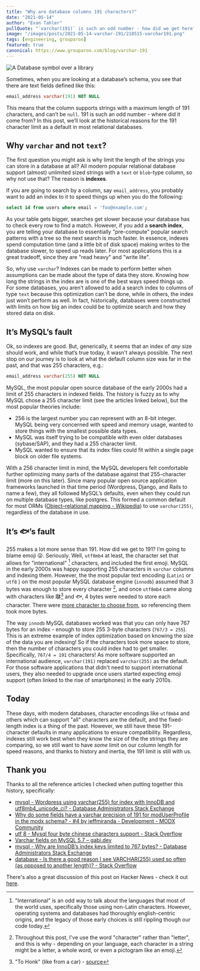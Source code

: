 ```yaml
---
title: "Why are database columns 191 characters?"
date: "2021-05-14"
author: "Evan Tahler"
pullQuote: "`varchar(191)` is such an odd number - how did we get here?"
image: "/images/posts/2021-05-14-varchar-191/210515-varchar191.png"
tags: [engineering, grouparoo]
featured: true
canonical: https://www.grouparoo.com/blog/varchar-191
---
```


<Image
  centered
  alt="A Database symbol over a library"
  src="/images/posts/2021-05-14-varchar-191/210515-varchar191.png"
  width={1015}
  height={533}
/>

Sometimes, when you are looking at a database’s schema, you see that there are text fields defined like this:

```sql
email_address varchar(191) NOT NULL
```

This means that the column supports strings with a maximum length of 191 characters, and can’t be `null`. 191 is such an odd number - where did it come from? In this post, we’ll look at the historical reasons for the 191 character limit as a default in most relational databases.

## Why `varchar` and not `text`?

The first question you might ask is why limit the length of the strings you can store in a database at all? All modern popular relational database support (almost) unlimited sized strings with a `text` or `blob`-type column, so why not use that? The reason is **indexes**.

If you are going to search by a column, say `email_address`, you probably want to add an index to it to speed things up when you do the following:

```sql
select id from users where email = 'foo@example.com';
```

As your table gets bigger, searches get slower because your database has to check every row to find a match. However, if you add a **search index**, you are telling your database to essentially "pre-compute" popular search patterns with a tree so the next search is much faster. In essence, indexes spend computation time (and a little bit of disk space) making writes to the database slower, to speed up reads later. For most applications this is a great tradeoff, since they are "read heavy" and "write lite".

So, why use `varchar`? Indexes can be made to perform better when assumptions can be made about the type of data they store. Knowing how long the strings in the index are is one of the best ways speed things up. For some databases, you aren’t allowed to add a search index to columns of type `text` because this optimization can't be done, while in others, the index just won’t perform as well. In fact, historically, databases were constructed with limits on how big an index could be to optimize search and how they stored data on disk.

## It’s MySQL’s fault

Ok, so indexes are good. But, generically, it seems that an index of _any_ size should work, and while that’s true today, it wasn't always possible. The next stop on our journey is to look at what the default column size was far in the past, and that was 255 characters, e.g.:

```sql
email_address varchar(255) NOT NULL
```

MySQL, the most popular open source database of the early 2000s had a limit of 255 characters in indexed fields. The history is fuzzy as to why MySQL chose a 255 character limit (see the articles linked below), but the most popular theories include:

- 256 is the largest number you can represent with an 8-bit integer. MySQL being very concerned with speed and memory usage, wanted to store things with the smallest possible data types.
- MySQL was itself trying to be compatible with even older databases (sybase/SAP), and they had a 255 character limit.
- MySQL wanted to ensure that its index files could fit within a single page block on older file systems.

With a 256 character limit in mind, the MySQL developers felt comfortable further optimizing many parts of the database against that 255-character limit (more on this later). Since many popular open source application frameworks launched in that time period (Wordpress, Django, and Rails to name a few), they all followed MySQL’s defaults, even when they could run on multiple database types, like postgres. This formed a common default for most ORMs ([Object–relational mapping - Wikipedia](https://en.wikipedia.org/wiki/Object%E2%80%93relational_mapping)) to use `varchar(255)`, regardless of the database in use.

## It’s 🐟’s fault

255 makes a lot more sense than 191. How did we get to 191? I’m going to blame emoji 😜. Seriously. Well, `utf8mb4` at least, the character set that allows for "international" [^1] characters, and included the first emoji. MySQL in the early 2000s was happy supporting 255 characters in `varchar` columns and indexing them. However, the the most popular text encoding (`Latin1` or `utf8` ) on the most popular MySQL database engine (`innodb`) assumed that 3 bytes was enough to store every character [^2], and once `utf8mb4` came along with characters like 𠼭[^3] and 🐟, 4 bytes were needed to store each character. There were [more character to choose from](https://www.fileformat.info/info/charset/UTF-8/list.htm), so referencing them took more bytes.

The way `innodb` MySQL databases worked was that you can only have 767 bytes for an index - enough to store 255 3-byte characters (`767/3 = 255`). This is an extreme example of index optimization based on knowing the size of the data you are indexing! So if the characters took more space to store, then the number of characters you could index had to get smaller. Specifically, `767/4 = 191` characters! As more software supported an international audience, `varchar(191)` replaced `varchar(255)` as the default. For those software applications that didn't need to support international users, they also needed to upgrade once users started expecting emoji support (often linked to the rise of smartphones) in the early 2010s.

[^1]: "International" is an odd way to talk about the languages that most of the world uses, specifically those using non-Latin characters. However, operating systems and databases had thoroughly english-centric origins, and the legacy of those early choices is still rippling though our code today.
[^2]: Throughout this post, I've use the word "character" rather than "letter", and this is why - depending on your language, each character in a string might be a letter, a whole word, or even a pictogram like an emoji.
[^3]: "To Honk" (like from a car) - [source](https://words.hk/zidin/%F0%A0%BC%AD)

## Today

These days, with modern databases, character encodings like `utf8mb4` and others which can support "all" characters are the default, and the fixed-length index is a thing of the past. However, we still have these 191-character defaults in many applications to ensure compatibility. Regardless, indexes still work best when they know the size of the the strings they are comparing, so we still want to have _some_ limit on our column length for speed reasons, and thanks to history and inertia, the 191 limit is still with us.

## Thank you

Thanks to all the reference articles I checked when putting together this history, specifically:

- [mysql - Wordpress using varchar(255) for index with InnoDB and utf8mb4_unicode_ci? - Database Administrators Stack Exchange](https://dba.stackexchange.com/questions/141149/wordpress-using-varchar255-for-index-with-innodb-and-utf8mb4-unicode-ci)
- [Why do some fields have a varchar precision of 191 for modUserProfile in the modx schema? - #4 by jeffmiranda - Development - MODX Community](https://community.modx.com/t/why-do-some-fields-have-a-varchar-precision-of-191-for-moduserprofile-in-the-modx-schema/940/4)
- [utf 8 - Mysql four byte chinese characters support - Stack Overflow](https://stackoverflow.com/questions/17680237/mysql-four-byte-chinese-characters-support)
- [Varchar fields on MySQL 5.7 – gabi.dev](https://gabi.dev/2016/09/08/varchar-fields-on-mysql-5-7/)
- [mysql - Why are InnoDB’s index keys limited to 767 bytes? - Database Administrators Stack Exchange](https://dba.stackexchange.com/questions/57005/why-are-innodbs-index-keys-limited-to-767-bytes)
- [database - Is there a good reason I see VARCHAR(255) used so often (as opposed to another length)? - Stack Overflow](https://stackoverflow.com/questions/1217466/is-there-a-good-reason-i-see-varchar255-used-so-often-as-opposed-to-another-l)

There's also a great discussion of this post on Hacker News - check it out [here](https://news.ycombinator.com/item?id=27186385).
